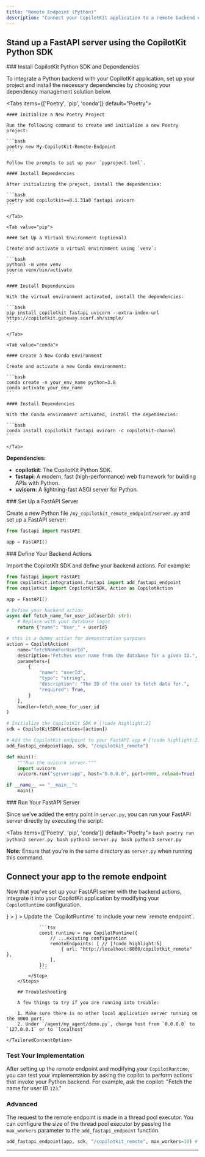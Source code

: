 ```yaml
---
title: "Remote Endpoint (Python)"
description: "Connect your CopilotKit application to a remote backend endpoint, allowing integration with Python-based services or other non-Node.js backends."
---
```



## Stand up a FastAPI server using the CopilotKit Python SDK
<Steps>

<Step>
### Install CopilotKit Python SDK and Dependencies

To integrate a Python backend with your CopilotKit application, set up your project and install the necessary dependencies by choosing your dependency management solution below.


<Tabs items={['Poetry', 'pip', 'conda']} default="Poetry">
    <Tab value="Poetry">
    
    #### Initialize a New Poetry Project
    
    Run the following command to create and initialize a new Poetry project:
    
    ```bash
    poetry new My-CopilotKit-Remote-Endpoint
    ```
    
    Follow the prompts to set up your `pyproject.toml`.
    
    #### Install Dependencies
    
    After initializing the project, install the dependencies:
    
    ```bash
    poetry add copilotkit==0.1.31a0 fastapi uvicorn
    ```
    
    </Tab>
    
    <Tab value="pip">
    
    #### Set Up a Virtual Environment (optional)
    
    Create and activate a virtual environment using `venv`:
    
    ```bash
    python3 -m venv venv
    source venv/bin/activate
    ```
    
    #### Install Dependencies
    
    With the virtual environment activated, install the dependencies:
    
    ```bash
    pip install copilotkit fastapi uvicorn --extra-index-url https://copilotkit.gateway.scarf.sh/simple/
    ```
    
    </Tab>
    
    <Tab value="conda">
    
    #### Create a New Conda Environment
    
    Create and activate a new Conda environment:
    
    ```bash
    conda create -n your_env_name python=3.8
    conda activate your_env_name
    ```
    
    #### Install Dependencies
    
    With the Conda environment activated, install the dependencies:
    
    ```bash
    conda install copilotkit fastapi uvicorn -c copilotkit-channel
    ```
    
    </Tab>
    
</Tabs>


**Dependencies:**

- **copilotkit**: The CopilotKit Python SDK.
- **fastapi**: A modern, fast (high-performance) web framework for building APIs with Python.
- **uvicorn**: A lightning-fast ASGI server for Python.
</Step>


<Step>
### Set Up a FastAPI Server

Create a new Python file `/my_copilotkit_remote_endpoint/server.py` and set up a FastAPI server:

```python title="/my_copilotkit_remote_endpoint/server.py"
from fastapi import FastAPI

app = FastAPI()
```

</Step>

<Step>
### Define Your Backend Actions

Import the CopilotKit SDK and define your backend actions. For example:

```python title="/my_copilotkit_remote_endpoint/server.py"
from fastapi import FastAPI
from copilotkit.integrations.fastapi import add_fastapi_endpoint
from copilotkit import CopilotKitSDK, Action as CopilotAction

app = FastAPI()

# Define your backend action
async def fetch_name_for_user_id(userId: str):
    # Replace with your database logic
    return {"name": "User_" + userId}

# this is a dummy action for demonstration purposes
action = CopilotAction(
    name="fetchNameForUserId",
    description="Fetches user name from the database for a given ID.",
    parameters=[
        {
            "name": "userId",
            "type": "string",
            "description": "The ID of the user to fetch data for.",
            "required": True,
        }
    ],
    handler=fetch_name_for_user_id
)

# Initialize the CopilotKit SDK # [!code highlight:2]
sdk = CopilotKitSDK(actions=[action])

# Add the CopilotKit endpoint to your FastAPI app # [!code highlight:2]
add_fastapi_endpoint(app, sdk, "/copilotkit_remote")

def main():
    """Run the uvicorn server."""
    import uvicorn
    uvicorn.run("server:app", host="0.0.0.0", port=8000, reload=True)

if __name__ == "__main__":
    main()
```

</Step>

<Step>
### Run Your FastAPI Server

Since we've added the entry point in `server.py`, you can run your FastAPI server directly by executing the script:

<Tabs items={['Poetry', 'pip', 'conda']} default="Poetry">
    <Tab value="Poetry">
        ```bash
        poetry run python3 server.py
        ```
    </Tab>
    <Tab value="pip">
        ```bash
        python3 server.py
        ```
    </Tab>
    <Tab value="conda">
        ```bash
        python3 server.py
        ```
    </Tab>
</Tabs>

**Note:** Ensure that you're in the same directory as `server.py` when running this command.

</Step>
</Steps>


## Connect your app to the remote endpoint

Now that you've set up your FastAPI server with the backend actions, integrate it into your CopilotKit application by modifying your `CopilotRuntime` configuration.

<TailoredContent>
    <TailoredContentOption
        title="Copilot Cloud (Recommended)"
        description="I want to use Copilot Cloud to connect to my remote endpoint."
        icon={<FaCloud />}
    >
        <CopilotCloudConfigureRemoteEndpointSnippet components={props.components} />
    </TailoredContentOption>
    <TailoredContentOption
        title="Self-Hosted Copilot Runtime"
        description="I want to use a self-hosted Copilot Runtime to connect to my remote endpoint."
        icon={<FaServer />}
    >
        <Steps>
            <Step>
                <FindCopilotRuntimeSnippet components={props.components} />
            </Step>
            <Step>
                Update the `CopilotRuntime` to include your new `remote endpoint`.

                ```tsx
                const runtime = new CopilotRuntime({
                    // ...existing configuration
                    remoteEndpoints: [ // [!code highlight:5]
                        { url: "http://localhost:8000/copilotkit_remote" },
                    ],
                });
                ```
            </Step>
        </Steps>

        ## Troubleshooting

        A few things to try if you are running into trouble:

        1. Make sure there is no other local application server running on the 8000 port.
        2. Under `/agent/my_agent/demo.py`, change host from `0.0.0.0` to `127.0.0.1` or to `localhost`

    </TailoredContentOption>
</TailoredContent>

### Test Your Implementation

After setting up the remote endpoint and modifying your `CopilotRuntime`, you can test your implementation by asking the copilot to perform actions that invoke your Python backend. For example, ask the copilot: "Fetch the name for user ID `123`."

### Advanced

The request to the remote endpoint is made in a thread pool executor. You can configure the size of the thread pool executor by passing the `max_workers` parameter to the `add_fastapi_endpoint` function.

```python
add_fastapi_endpoint(app, sdk, "/copilotkit_remote", max_workers=10) # default is 10
```

---
